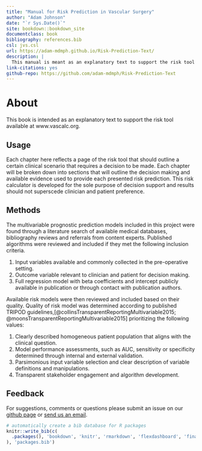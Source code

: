 ```yaml
---
title: "Manual for Risk Prediction in Vascular Surgery"
author: "Adam Johnson"
date: "`r Sys.Date()`"
site: bookdown::bookdown_site
documentclass: book
bibliography: references.bib
csl: jvs.csl
url: https://adam-mdmph.github.io/Risk-Prediction-Text/
description: |
  This manual is meant as an explanatory text to support the risk tool available at www.vascalc.org.
link-citations: yes
github-repo: https://github.com/adam-mdmph/Risk-Prediction-Text
---
```


# About

This book is intended as an explanatory text to support the risk tool available at www.vascalc.org.

## Usage

Each chapter here reflects a page of the risk tool that should outline a certain clinical scenario that requires a decision to be made. Each chapter will be broken down into sections that will outline the decision making and available evidence used to provide each presented risk prediction. This risk calculator is developed for the sole purpose of decision support and results should not superscede clinician and patient preference.

## Methods

The multivariable prognostic prediction models included in this project were found through a literature search of available medical databases, bibliography reviews and referrals from content experts. Published algorithms were reviewed and included if they met the following inclusion criteria.

1.  Input variables available and commonly collected in the pre-operative setting.
2.  Outcome variable relevant to clinician and patient for decision making.
3.  Full regression model with beta coefficients and intercept publicly available in publication or through contact with publication authors.

Available risk models were then reviewed and included based on their quality. Quality of risk model was determined according to published TRIPOD guidelines,[@collinsTransparentReportingMultivariable2015; @moonsTransparentReportingMultivariable2015] prioritizing the following values:

1.  Clearly described homogeneous patient population that aligns with the clinical question.
2.  Model performance assessments, such as AUC, sensitivity or specificity determined through internal and external validation.
3.  Parsimonious input variable selection and clear description of variable definitions and manipulations.
4.  Transparent stakeholder engagement and algorithm development.

## Feedback

For suggestions, comments or questions please submit an issue on our [github page](https://github.com/adam-mdmph/vascalc/issues) or [send us an email](mailto:vascularcalculator@gmail.com).

```r
# automatically create a bib database for R packages
knitr::write_bib(c(
  .packages(), 'bookdown', 'knitr', 'rmarkdown', 'flexdashboard', 'finalfit'
), 'packages.bib')
```
